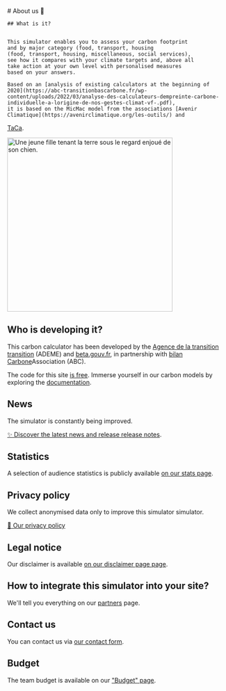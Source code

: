 <div className="flex flex-wrap gap-16 pb-8 md:flex-nowrap">
  <div>
    # About us 🦔

    ## What is it?


    This simulator enables you to assess your carbon footprint
    and by major category (food, transport, housing
    (food, transport, housing, miscellaneous, social services),
    see how it compares with your climate targets and, above all
    take action at your own level with personalised measures
    based on your answers.

    Based on an [analysis of existing calculators at the beginning of
    2020](https://abc-transitionbascarbone.fr/wp-content/uploads/2022/03/analyse-des-calculateurs-dempreinte-carbone-individuelle-a-lorigine-de-nos-gestes-climat-vf-.pdf),
    it is based on the MicMac model from the associations [Avenir
    Climatique](https://avenirclimatique.org/les-outils/) and
   <a href="https://www.taca.asso.fr/">TaCa</a>.
  </div>

  <img
    className="self-center border-none max-w-[50vw]"
    src="https://nosgestesclimat-prod.s3.fr-par.scw.cloud/cms/girl_holding_earth_3373a344b0.svg"
    width="380"
    height="400"
    alt="Une jeune fille tenant la terre sous le regard enjoué de son chien."
  />
</div>



## Who is developing it?

This carbon calculator has been developed by the [Agence de la transition
transition](https://www.ademe.fr/) (ADEME) and
<a href="https://beta.gouv.fr/">beta.gouv.fr</a>, in partnership with
<a href="https://www.associationbilancarbone.fr/">bilan Carbone</a>Association
(ABC).

The code for this site <a href="https://github.com/betagouv/ecolab-data">is free</a>.
Immerse yourself in our carbon models by exploring the
<a href="/documentation">documentation</a>.

## News

The simulator is constantly being improved.

[✨️ Discover the latest news and release
release notes](/news).

## Statistics

A selection of audience statistics is publicly available <a href="/stats">on our stats page</a>.

## Privacy policy

We collect anonymised data only to improve this simulator
simulator.

<a href="/vie-privée">🍪 Our privacy policy</a>

## Legal notice

Our disclaimer is available [on our disclaimer page
page](/legal-disclaimers).

## How to integrate this simulator into your site?

We'll tell you everything on our <a href="/partenaires">partners</a> page.

## Contact us

You can contact us via <a href="/contact">our contact form</a>.

## Budget

The team budget is available on our <a href="/budget">"Budget" page</a>.

